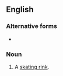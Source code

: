 ==English==

===Alternative forms===
* {{l|en|ice-skating rink}}

===Noun===
{{en-noun|head=[[ice]] [[skating]] [[rink]]}}

# A [[skating rink]].